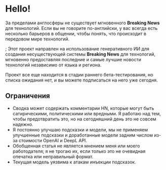 
<CallToAction />

# Hello!

За пределами англосферы не существует мгновенного **Breaking News** для технологий.
Если вы не говорите по-английски, у вас всегда есть несколько барьеров в общении, чтобы понять, что происходит в передовом мире технологий.

;<Callout type="info" emoji="💬">
  Этот проект направлен на использование генеративного ИИ для создания несуществующей системы **Breaking News** для
  технологий, мгновенно предоставляя последние и самые лучшие новости технологий независимо от языка и региона.
</Callout>

Проект все еще находится в стадии раннего бета-тестирования, но списка ожидания нет, и вы можете подписаться на него уже сегодня.

## Ограничения

- Сводка может содержать комментарии HN, которые могут быть сатирическими, политическими или вредными. Я работаю над тем, чтобы предотвратить это, но на сегодняшний день это не совсем надежно.
- Я постоянно улучшаю подсказки и модели, мы не применяем улучшенные подсказки и доработанные модели задним числом из-за стоимости OpenAI и DeepL API.
- Обобщенная статья не является мнением меня или моего работодателя; я не трогаю их, если только это не очевидная опечатка или неправильный формат.
- Текущая модель уязвима к атакам инъекции подсказок.
